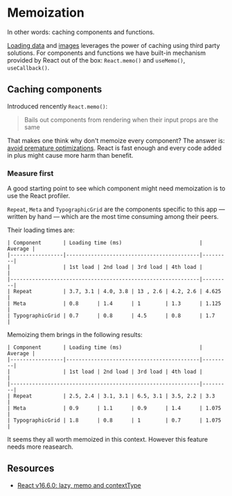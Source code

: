 

<Meta title="Memoization" component={Memoization} />

# Memoization

In other words: caching components and functions.

[Loading data](./?path=/docs/loading-data--default-values-as-placeholders-loading-state) and [images](./?path=/docs/loading-images--art-direction-with-cloudinary) leverages the power of caching using third party solutions. For components and functions we have built-in mechanism provided by React out of the box: `React.memo()` and `useMemo()`, `useCallback()`.

## Caching components

Introduced rencently `React.memo()`:

> Bails out components from rendering when their input props are the same

That makes one think why don't memoize every component? The answer is: [avoid premature optimizations](./?path=/docs/memoization--storybookdocsonly). React is fast enough and every code added in plus might cause more harm than benefit.

### Measure first

A good starting point to see which component might need memoization is to use the React profiler.

<LoadingImages
  images={false}
  src="memoization-1.png"
  alt="The React profiler"
/>

`Repeat`, `Meta` and `TypographicGrid` are the components specific to this app &mdash; written by hand &mdash; which are the most time consuming among their peers.

Their loading times are:

```
| Component       | Loading time (ms)                         | Average |
|-----------------|-------------------------------------------|---------|
|                 | 1st load | 2nd load | 3rd load | 4th load |         |
|-------------------------------------------------------------|---------|
| Repeat          | 3.7, 3.1 | 4.0, 3.8 | 13 , 2.6 | 4.2, 2.6 | 4.625   |
| Meta            | 0.8      | 1.4      | 1        | 1.3      | 1.125   |
| TypographicGrid | 0.7      | 0.8      | 4.5      | 0.8      | 1.7     |
```

Memoizing them brings in the following results:

```
| Component       | Loading time (ms)                         | Average |
|-----------------|-------------------------------------------|---------|
|                 | 1st load | 2nd load | 3rd load | 4th load |         |
|-------------------------------------------------------------|---------|
| Repeat          | 2.5, 2.4 | 3.1, 3.1 | 6.5, 3.1 | 3.5, 2.2 | 3.3     |
| Meta            | 0.9      | 1.1      | 0.9      | 1.4      | 1.075   |
| TypographicGrid | 1.8      | 0.8      | 1        | 0.7      | 1.075   |
```

It seems they all worth memoized in this context. However this feature needs more reasearch.

## Resources

- [React v16.6.0: lazy, memo and contextType](https://reactjs.org/blog/2018/10/23/react-v-16-6.html)
